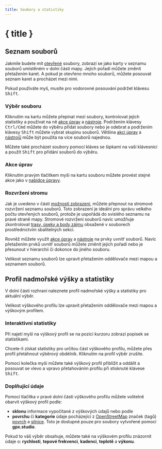```yaml
---
title: Soubory a statistiky
---
```


<script lang="ts">

    let gpxStatistics = writable(exampleGPXFile.getStatistics());
    let slicedGPXStatistics = writable(undefined);
    let additionalDatasets = writable(['speed', 'atemp']);
    let elevationFill = writable<'slope' | 'surface' | undefined>(undefined);
</script>

# { title }

## Seznam souborů

Jakmile budete mít [otevřené](./menu/file) soubory, zobrazí se jako karty v seznamu souborů umístěném v dolní části mapy.
Jejich pořadí můžete změnit přetažením karet.
A pokud je otevřeno mnoho souborů, můžete posouvat seznam karet a procházet mezi nimi.

<DocsNote>

Pokud používáte myš, musíte pro vodorovné posouvání podržet klávesu <kbd>Shift</kbd>.

</DocsNote>

### Výběr souboru

Kliknutím na kartu můžete přepínat mezi soubory, kontrolovat jejich statistiky a používat na ně [akce úprav](./menu/edit) a [nástroje](./toolbar).
Podržením klávesy <kbd>Ctrl/Cmd</kbd> můžete do výběru přidat soubory nebo je odebrat a podržením klávesy <kbd>Shift</kbd> můžete vybrat skupinu souborů.
Většina [akcí úprav](./menu/edit) a [nástrojů](./toolbar) může být použita na více souborů najednou.

<DocsNote>

Můžete také procházet soubory pomocí kláves se šipkami na vaší klávesnici a použít <kbd>Shift</kbd> pro přidání souborů do výběru.

</DocsNote>

### Akce úprav

Kliknutím pravým tlačítkem myši na kartu souboru můžete provést stejné akce jako v [nabídce úpravy](./menu/edit).

### Rozvržení stromu

Jak je uvedeno v části [možnosti zobrazení](./menu/view), můžete přepnout na stromové rozvržení seznamu souborů.
Toto zobrazení je ideální pro správu velkého počtu otevřených souborů, protože je uspořádá do svislého seznamu na pravé straně mapy.
Stromové rozvržení souborů navíc umožňuje zkontrolovat [trasy, úseky a body zájmu](./gpx) obsažené v souborech prostřednictvím sbalitelných sekcí.

Rovněž můžete využít [akce úprav](./menu/edit) a [nástroje](./toolbar) na prvky uvnitř souborů.
Navíc přetažením prvků uvnitř souborů můžete změnit jejich pořadí nebo je přesunout v hierarchii či dokonce do jiného souboru.

<DocsNote>

Velikost seznamu souborů lze upravit přetažením oddělovače mezi mapou a seznamem souborů.

</DocsNote>

## Profil nadmořské výšky a statistiky

V dolní části rozhraní naleznete profil nadmořské výšky a statistiky pro aktuální výběr.

<DocsNote>

Velikost výškového profilu lze upravit přetažením oddělovače mezi mapou a výškovým profilem.

</DocsNote>

### Interaktivní statistiky

Při najetí myší na výškový profil se na pozici kurzoru zobrazí popisek se statistikami.

Chcete-li získat statistiky pro určitou část výškového profilu, můžete přes profil přetáhnout výběrový obdélník.
Kliknutím na profil výběr zrušíte.

Pomocí kolečka myši můžete také výškový profil přiblížit a oddálit a posouvat se vlevo a vpravo přetahováním profilu při stisknuté klávese <kbd>Shift</kbd>.

<div class="h-48 w-full">
    <ElevationProfile
        {gpxStatistics}
        {slicedGPXStatistics}
        additionalDatasets={$additionalDatasets}
        elevationFill={$elevationFill}
    />
</div>
<div class="flex flex-col items-center -mt-6">
    <div class="h-10 w-fit">
        <GPXStatistics
            {gpxStatistics}
            {slicedGPXStatistics}
            panelSize={120}
            orientation={'horizontal'}
        />
    </div>
</div>

### Doplňující údaje

Pomocí tlačítka <kbd><ChartNoAxesColumn size="16" class="inline-block" style="margin-bottom: 2px"/></kbd> v pravé dolní části výškového profilu můžete volitelně obarvit výškový profil podle:

- **sklonu** informace vypočítané z výškových údajů nebo podle
- **povrchu** či **kategorie** údaje pocházející z <a href="https://www.openstreetmap.org/" target="_blank">OpenStreetMap</a> značek (tagů) <a href="https://wiki.openstreetmap.org/wiki/Key:surface" target="_blank">povrch</a> a <a href="https://wiki.openstreetmap.org/wiki/Key:highway" target="_blank">silnice</a>.
  Toto je dostupné pouze pro soubory vytvořené pomocí **gpx.studio**.

Pokud to váš výběr obsahuje, můžete také na výškovém profilu znázornit údaje o: **rychlosti**, **tepové frekvenci**, **kadenci**, **teplotě** a **výkonu**.
